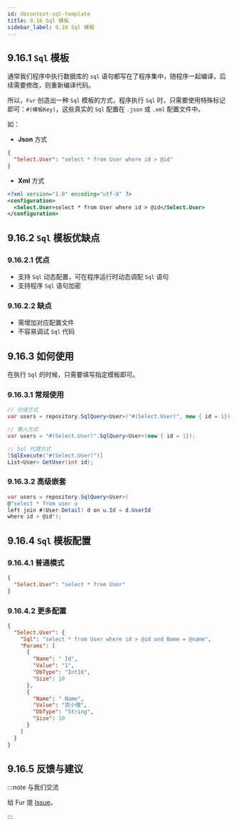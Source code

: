 ```yaml
---
id: dbcontext-sql-template
title: 9.16 Sql 模板
sidebar_label: 9.16 Sql 模板
---
```


## 9.16.1 `Sql` 模板

通常我们程序中执行数据库的 `sql` 语句都写在了程序集中，随程序一起编译，后续需要修改，则重新编译代码。

所以，`Fur` 创造出一种 `Sql` 模板的方式，程序执行 `Sql` 时，只需要使用特殊标记即可：`#(模板Key)`，这些真实的 `Sql` 配置在 `.json` 或 `.xml` 配置文件中。

如：

- **Json** 方式

```json
{
  "Select.User": "select * from User where id > @id"
}
```

- **Xml** 方式

```xml
<?xml version="1.0" encoding="utf-8" ?>
<configuration>
  <Select.User>select * from User where id > @id</Select.User>
</configuration>
```

## 9.16.2 `Sql` 模板优缺点

### 9.16.2.1 优点

- 支持 `Sql` 动态配置，可在程序运行时动态调配 `Sql` 语句
- 支持程序 `Sql` 语句加密

### 9.16.2.2 缺点

- 需增加对应配置文件
- 不容易调试 `Sql` 代码

## 9.16.3 如何使用

在执行 `Sql` 的时候，只需要填写指定模板即可。

### 9.16.3.1 常规使用

```cs
// 仓储方式
var users = repository.SqlQuery<User>("#(Select.User)", new { id = 1});

// 懒人方式
var users = "#(Select.User)".SqlQuery<User>(new { id = 1});

// Sql 代理方式
[SqlExecute("#(Select.User)")]
List<User> GetUser(int id);
```

### 9.16.3.2 高级嵌套

```cs
var users = repository.SqlQuery<User>(
@"select * from user u
left join #(User.Detail) d on u.Id = d.UserId
where id > @id");
```

## 9.16.4 `Sql` 模板配置

### 9.16.4.1 普通模式

```json
{
  "Select.User": "select * from User"
}
```

### 9.16.4.2 更多配置

```json
{
  "Select.User": {
    "Sql": "select * from User where id > @id and Name = @name",
    "Params": [
      {
        "Name": " Id",
        "Value": "1",
        "DbType": "Int16",
        "Size": 10
      },
      {
        "Name": " Name",
        "Value": "百小僧",
        "DbType": "String",
        "Size": 10
      }
    ]
  }
}
```

## 9.16.5 反馈与建议

:::note 与我们交流

给 Fur 提 [Issue](https://gitee.com/monksoul/Fur/issues/new?issue)。

:::
